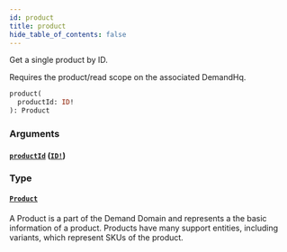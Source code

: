 ```yaml
---
id: product
title: product
hide_table_of_contents: false
---
```



Get a single product by ID.
            
Requires the product/read scope on the associated DemandHq.

```graphql
product(
  productId: ID!
): Product
```


### Arguments

#### [`productId`](#) ([`ID!`](/developers/demandhq-apis/demand-api/graphql/reference/scalars/id))




### Type

#### [`Product`](/developers/demandhq-apis/demand-api/graphql/reference/objects/product)

A Product is a part of the Demand Domain and represents a the basic information of a product.
Products have many support entities, including variants, which represent SKUs of the product.




